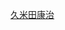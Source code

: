 {{Userbox-r
  |border-c = #000000
  |border-s = 1
  |id-c     = #FFCC00
  |id-s     = 10
  |id-fc    = #FFFF00
  |info-c   = #ffff00
  |info-s   = 10
  |info-fc  = #000000
  |id       = {{lang|ja|久米田<br>康治}}
  |info     = 這個用戶喜歡'''[[久米田康治]]'''。
}}
[[Category:喜歡久米田康治的維基人|{{PAGENAME}}]]
<noinclude>[[Category:维基百科相关用户框|久米田康治]]</noinclude>